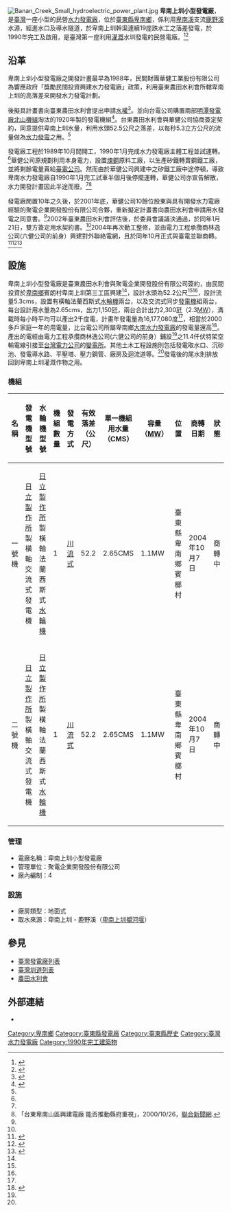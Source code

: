 {{Infobox power station 
| name               = 卑南上圳小型發電廠
| official_name      = 卑南上圳小型發電廠
| image              = Beinan Creek18.jpg
| image_size         = 250px
| image_caption      = 卑南上圳小型發電廠
| image_alt          = 卑南上圳小型發電廠
| location_map       = Taiwan
| location_map_width = 
| location_map_text  = 
| lat_d     = 22
| lat_m     = 49
| lat_s     = 20
| lat_NS    = N
| long_d    = 121
| long_m    = 05
| long_s    = 04
| long_EW   = E
| coordinates_type   = type:landmark
| coordinates_display= inline,title
| coordinates_ref    = 
| country            = {{ROC-TW}}
| locale             = [[台東縣|台東縣]][[卑南鄉|卑南鄉]]賓朗村
| status             = O
| construction_began = 1990年
| commissioned       = 2004年10月
| licence_expires    = 
| decommissioned     = 
| cost               = [[新台幣|新台幣]]一億二千萬元<ref name="udn"/>
| owner              = 台東農田水利會
| operator           = 聚電企業開發股份有限公司
| developer          = 華健工業股份有限公司
| constructor        = 華健工業股份有限公司
| generate_electricity_type       = [[川流式水力發電|川流式水力發電]]
| water_intake_from               = [[卑南上圳|卑南上圳]]（[[鹿野溪|鹿野溪]]）
| hydroelectricity_generator_type = {{JPN}}日立製作所交流式同步發電機兩部
| water_turbine_manu_other        = {{JPN}}日立製作所橫軸法蘭西式[[水輪機|水輪機]]
| factory_building_type           = 地面式
| water_penstock                  = 一條，末端連接分歧管
| water_hard                      = 有效落差52.2公尺
| water_consumption               = 5.3CMS
| ps_electrical_capacity          = 2.3MW
| ps_annual_generation            = 每年約1600萬度
}}

[[File:Banan_Creek_Small_hydroelectric_power_plant.jpg|thumb]]
'''卑南上圳小型發電廠'''，是[[臺灣|臺灣]]一座小型的民營[[水力發電廠|水力發電廠]]，位於[[臺東縣|臺東縣]][[卑南鄉|卑南鄉]]，係利用[[卑南溪|卑南溪]]支流[[鹿野溪|鹿野溪]]水源，經進水口及導水隧道，於卑南上圳幹渠連續19座跌水工之落差發電，於1990年完工及啟用，是臺灣第一座利用[[灌溉|灌溉]]水圳發電的民營電廠。<ref name="台灣地區農業水利設施資產管理">{{cite book|language=zh-tw|url=http://doie.coa.gov.tw/upload/irrigation_master/20120924112541-%E5%8F%B0%E7%81%A3%E5%9C%B0%E5%8D%80%E8%BE%B2%E6%A5%AD%E6%B0%B4%E5%88%A9%E8%A8%AD%E6%96%BD%E8%B3%87%E7%94%A2%E7%AE%A1%E7%90%86.pdf|title=台灣地區農業水利設施資產管理|author=黃振昌|publisher=農田水利會聯合會|date=2010-11-23|accessdate=2013-12-17|archive-date=2013-12-19|archive-url=https://web.archive.org/web/20131219014042/http://doie.coa.gov.tw/upload/irrigation_master/20120924112541-%E5%8F%B0%E7%81%A3%E5%9C%B0%E5%8D%80%E8%BE%B2%E6%A5%AD%E6%B0%B4%E5%88%A9%E8%A8%AD%E6%96%BD%E8%B3%87%E7%94%A2%E7%AE%A1%E7%90%86.pdf|dead-url=no}}</ref><ref name="卑南工作站介紹">{{cite web|language=zh-tw|url=http://www.ttia.gov.tw/page4_beinan.php|title=卑南工作站介紹|author=|publisher=臺灣臺東農田水利會|date=|accessdate=2013-12-17|archive-date=2014-12-08|archive-url=https://web.archive.org/web/20141208084737/http://www.ttia.gov.tw/page4_beinan.php|dead-url=no}}</ref>

== 沿革 ==
卑南上圳小型發電廠之開發計畫最早為1988年，民間財團華健工業股份有限公司為響應政府「獎勵民間投資興建水力發電廠」政策，利用臺東農田水利會所轄卑南上圳的高落差來開發水力發電計劃。

後擬具計畫書向臺東農田水利會提出申請[[水權|水權]]<ref name="卑南上圳小型水力電廠開發始末">{{cite web|language=zh-tw |title=卑南上圳小型水力電廠開發始末|author=陳進良|publisher=農田水利51卷3期|date=2004-07}}</ref>。並向台電公司購置兩部[[明潭發電廠北山機組|明潭發電廠北山機組]]淘汰的1920年製的發電機組<ref name="客家新聞雜誌">{{cite web|language=zh-tw|url=http://blog.roodo.com/hakkaweekly/archives/24981062.html|title=330集-綠能，能不能？ 3.水圳發電|author=陳君明|publisher=客家新聞雜誌|date=|accessdate=2015-10-30|archive-url=https://web.archive.org/web/20170913062901/http://blog.roodo.com/hakkaweekly/archives/24981062.html|archive-date=2017-09-13|dead-url=yes}}</ref>。台東農田水利會與華健公司協商簽定契約，同意提供卑南上圳水量，利用水頭52.5公尺之落差，以每秒5.3立方公尺的流量做為[[水力發電|水力發電]]之用。<ref name="卑南上圳小型水力電廠開發始末"/>

發電廠工程於1989年10月間開工，1990年1月完成水力發電廠主體工程並試運轉。<ref name="卑南上圳小型水力電廠開發始末"/>華健公司原規劃利用本身電力，設置[[煉鋼|煉鋼]]原料工廠，以生產矽鐵轉賣鋼鐵工廠，並將剩餘電量賣給[[臺電公司|臺電公司]]。然而由於華健公司興建中之矽鐵工廠中途停頓，導致卑南水力發電廠自1990年1月完工試車半個月後停擺運轉，華健公司亦宣告解散，水力開發計畫因此半途而廢。<ref name="卑南上圳小型水力電廠開發始末"/><ref name="udn">「台東卑南山區興建電廠 能否推動縣府重視」，2000/10/26，[[聯合新聞網|聯合新聞網]].</ref>

發電廠閒置10年之久後，於2001年底，華健公司10餘位股東與具有開發水力電廠經驗的聚電企業開發股份有限公司合夥，重新擬定計畫書向農田水利會申請用水發電之同意書。<ref name="卑南上圳小型水力電廠開發始末"/>2002年臺東農田水利會評估後，於委員會議議決通過，於同年1月21日，雙方簽定用水契約書。<ref name="卑南上圳小型水力電廠開發始末"/>2004年再次動工整修，並由電力工程承攬商林逸公司(六健公司的前身）興建對外聯絡電網，且於同年10月正式與臺電並聯商轉。<ref name="南極碳減量額度專案開發實績列表">{{cite web|language=zh-tw|url=http://www.nanjitan.com/web/work/detail.php?sid=93|title=南極碳減量額度專案開發實績列表|author=|publisher=南極碳資產管理公司|date=|accessdate=2013-12-17|archive-date=2013-12-17|archive-url=https://web.archive.org/web/20131217064639/http://www.nanjitan.com/web/work/detail.php?sid=93|dead-url=yes}}</ref><ref name="民營再生能源發電廠">{{cite web|language=zh-tw|url=http://web3.moeaboe.gov.tw/ECW/populace/content/Content.aspx?menu_id=1001|title=民營再生能源發電廠|author=|publisher=[[經濟部能源局|經濟部能源局]]|date=|accessdate=2013-12-17|archive-date=2014-05-20|archive-url=https://web.archive.org/web/20140520022858/http://web3.moeaboe.gov.tw/ECW/populace/content/Content.aspx?menu_id=1001|dead-url=no}}</ref><ref name="特殊電網工程承包">{{cite web|language=zh-tw|url=https://sites.google.com/reignengineering.com/official-website/%E4%B8%AD%E6%96%87/%E5%B7%A5%E7%A8%8B%E5%AF%A6%E7%B8%BE?authuser=0|title=特殊電網工程承包|author=|publisher=六健工程有限公司date=|accessdate=2020-04-19}}</ref>

== 設施 ==
卑南上圳小型發電廠是臺東農田水利會與聚電企業開發股份有限公司簽約，由民間投資於[[卑南鄉|卑南鄉]]賓朗村卑南上圳第三工區興建<ref name="利用農田水圳發電，綠色能源開發新契機！"/>，設計水頭為52.2公尺<ref name="卑南工作站介紹"/><ref name="台灣地區農業水利設施資產管理"/>，設計流量5.3cms，設置有橫軸法蘭西斯式[[水輪機|水輪機]]兩台，以及交流式同步[[發電機|發電機]]組兩台，每台設計用水量為2.65cms，出力1,150瓩，兩台合計出力2,300瓩（2.3[[MW|MW]]），滿載時每小時平均可以產出2千度電，計畫年發電量為16,177,080度<ref name="台灣地區農業水利設施資產管理"/>，相當於2000多戶家庭一年的用電量，比台電公司所屬卑南鄉[[東興發電廠|大南水力發電廠]]的發電量還高<ref name="利用農田水圳發電，綠色能源開發新契機！">{{cite web|language=zh-tw|url=http://www.ttdais.gov.tw/show_news.php?cat=show_news&serial=9_diamond_20051104092411|title=利用農田水圳發電，綠色能源開發新契機！|author=|publisher=[[行政院農業委員會|行政院農業委員會]]|date=2005年11月4日|accessdate=2013-12-17|deadurl=yes|archiveurl=https://web.archive.org/web/20131217035326/http://www.ttdais.gov.tw/show_news.php?cat=show_news&serial=9_diamond_20051104092411|archivedate=2013年12月17日}}</ref>。產出的電經由電力工程承攬商林逸公司(六健公司的前身）鋪設<ref name="特殊電網工程承包"></ref>之11.4仟伏特架空輸電線引接至[[台灣電力公司|台灣電力公司]]的[[變電所|變電所]]。其他土木工程設施則包括發電取水口、沉砂池、發電導水路、平壓塔、壓力鋼管、廠房及迴流道等。<ref name="台灣地區農業水利設施資產管理"/>發電後的尾水則排放回到卑南上圳灌溉作物之用。

=== 機組 ===
{| class="wikitable "
! 名稱 !!  發電機型號 !! 水輪機型號 !! 機組數量 !! 發電方式 !! 有效落差（公尺） !! 單一機組用水量（CMS） !! 容量（[[MW|MW]]）!! 位置 !! 商轉日期 !! 狀態 
|- 
| 一號機 || {{JPN}}[[日立製作所|日立製作所]]製橫軸交流式發電機 || {{JPN}}[[日立製作所|日立製作所]]製橫軸法蘭西斯式[[水輪機|水輪機]] || 1 || [[川流式發電|川流式]] || 52.2 || 2.65CMS || 1.1MW || 臺東縣卑南鄉賓榔村 || 2004年10月7日 || 商轉中
|- 
| 二號機 || {{JPN}}[[日立製作所|日立製作所]]製橫軸交流式發電機 || {{JPN}}[[日立製作所|日立製作所]]製橫軸法蘭西斯式[[水輪機|水輪機]] || 1 || [[川流式發電|川流式]] || 52.2 || 2.65CMS || 1.1MW || 臺東縣卑南鄉賓榔村 || 2004年10月7日 || 商轉中
|}

=== 管理 ===
* 電廠名稱：卑南上圳小型發電廠
* 管理單位：聚電企業開發股份有限公司
* 廠內編制：4

=== 設施 ===
* 廠房類型：地面式
* 取水來源：卑南上圳 - 鹿野溪（[[卑南上圳攔河堰|卑南上圳攔河堰]]）

== 參見 ==
*[[臺灣發電廠列表|臺灣發電廠列表]]
*[[臺灣圳道列表|臺灣圳道列表]]
*[[農田水利會|農田水利會]]

== 外部連結 ==
*{{YouTube|hakkatv|link=http://www.youtube.com/watch?v=lb_HYa7SRiQ|客家新聞雜誌 第330集 綠能，能不能？ 3.水圳發電|h=|m=10|s=33|language=中文}}

{{臺東縣發電廠}}
{{台灣發電廠}}

[[Category:卑南鄉|Category:卑南鄉]]
[[Category:臺東縣發電廠|Category:臺東縣發電廠]]
[[Category:臺東縣歷史|Category:臺東縣歷史]]
[[Category:臺灣水力發電廠|Category:臺灣水力發電廠]]
[[Category:1990年完工建築物|Category:1990年完工建築物]]